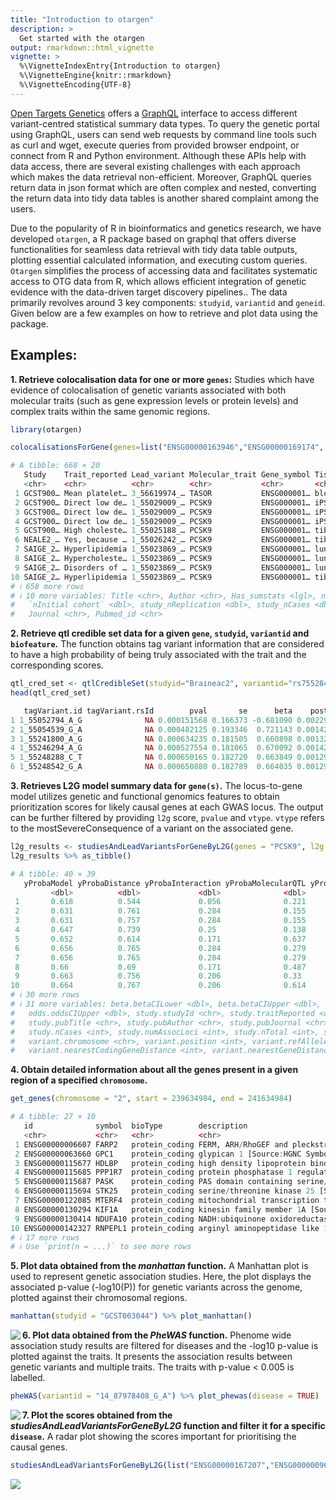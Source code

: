 ```yaml
---
title: "Introduction to otargen"
description: >
  Get started with the otargen
output: rmarkdown::html_vignette
vignette: >
  %\VignetteIndexEntry{Introduction to otargen}
  %\VignetteEngine{knitr::rmarkdown}
  %\VignetteEncoding{UTF-8}
---
```


[Open Targets Genetics](https://genetics.opentargets.org/) offers a [GraphQL](https://graphql.org/) interface to access different variant-centred statistical summary data types. To query the genetic portal using GraphQL, users can send web requests by command line tools such as curl and wget, execute queries from provided browser endpoint, or connect from R and Python environment. Although these APIs help with data access, there are several existing challenges with each approach which makes the data retrieval non-efficient. Moreover, GraphQL queries return data in json format which are often complex and nested, converting the return data into tidy data tables is another shared complaint among the users. 

Due to the popularity of R in bioinformatics and genetics research, we have developed `otargen`, a R package based on graphql that offers diverse functionalities for seamless data retrieval with tidy data table outputs, plotting essential calculated information, and executing custom queries. `Otargen` simplifies the process of accessing data and facilitates systematic access to OTG data from R, which allows efficient integration of genetic evidence with the data-driven target discovery pipelines.. The data primarily revolves around 3 key components: `studyid`, `variantid` and `geneid`. Given below are a few examples on how to retrieve and plot data using the package.

## Examples:



**1. Retrieve colocalisation data for one or more `genes`:** Studies which have evidence of colocalisation of genetic variants associated with both molecular traits (such as gene expression levels or protein levels) and complex traits within the same genomic regions.

``` r
library(otargen)

colocalisationsForGene(genes=list("ENSG00000163946","ENSG00000169174", "ENSG00000143001"))

# A tibble: 668 × 20
   Study    Trait_reported Lead_variant Molecular_trait Gene_symbol Tissue Source    H3    H4   `log2(H4/H3)`
   <chr>    <chr>          <chr>        <chr>           <chr>       <chr>  <chr>  <dbl> <dbl>         <dbl>
 1 GCST900… Mean platelet… 3_56619974_… TASOR           ENSG000001… blood  Lepik…     0     1         17.3 
 2 GCST900… Direct low de… 1_55029009_… PCSK9           ENSG000001… iPSC   PhLiPS     0     1         11.4 
 3 GCST900… Direct low de… 1_55029009_… PCSK9           ENSG000001… iPSC   iPSCO…     0     1         11.3 
 4 GCST900… Direct low de… 1_55029009_… PCSK9           ENSG000001… iPSC   HipSci     0     1         11.3 
 5 GCST900… High choleste… 1_55025188_… PCSK9           ENSG000001… tibia… GTEx-…     0     1         10.7 
 6 NEALE2_… Yes, because … 1_55026242_… PCSK9           ENSG000001… tibia… GTEx-…     0     1         10.4 
 7 SAIGE_2… Hyperlipidemia 1_55023869_… PCSK9           ENSG000001… lung   GTEx-…     0     1          9.82
 8 SAIGE_2… Hypercholeste… 1_55023869_… PCSK9           ENSG000001… lung   GTEx-…     0     1          9.79
 9 SAIGE_2… Disorders of … 1_55023869_… PCSK9           ENSG000001… lung   GTEx-…     0     1          9.77
10 SAIGE_2… Hyperlipidemia 1_55023869_… PCSK9           ENSG000001… tibia… GTEx-…     0     1          9.77
# ℹ 658 more rows
# ℹ 10 more variables: Title <chr>, Author <chr>, Has_sumstats <lgl>, numAssocLoci <dbl>,
#   `nInitial cohort` <dbl>, study_nReplication <dbl>, study_nCases <dbl>, Publication_date <chr>,
#   Journal <chr>, Pubmed_id <chr>
```



**2. Retrieve qtl credible set data for a given `gene`, `studyid`, `variantid` and `biofeature`.**
The function obtains tag variant information that are considered to have a high probability of being 
truly associated with the trait and the corresponding scores.

``` r
qtl_cred_set <- qtlCredibleSet(studyid="Braineac2", variantid="rs7552841", gene="PCSK9", biofeature="SUBSTANTIA_NIGRA")
head(qtl_cred_set)

   tagVariant.id tagVariant.rsId        pval       se      beta    postProb MultisignalMethod   logABF is95 is99
1 1_55052794_A_G              NA 0.000151568 0.166373 -0.681090 0.002299181       conditional 2.726953 TRUE TRUE
2 1_55054539_G_A              NA 0.000482125 0.193346  0.721143 0.001422319       conditional 2.246689 TRUE TRUE
3 1_55241800_A_G              NA 0.000634235 0.181505  0.660898 0.001326061       conditional 2.176614 TRUE TRUE
4 1_55246294_A_G              NA 0.000527554 0.181065  0.670092 0.001424974       conditional 2.248554 TRUE TRUE
5 1_55248288_C_T              NA 0.000650165 0.182720  0.663849 0.001293980       conditional 2.152124 TRUE TRUE
6 1_55248542_G_A              NA 0.000650880 0.182789  0.664035 0.001293430       conditional 2.151698 TRUE TRUE
```



**3. Retrieves L2G model summary data for `gene(s)`.** The locus-to-gene model utilizes genetic and functional genomics features to obtain prioritization scores for likely causal genes at each GWAS locus. The output can be further filtered by providing `l2g` score, `pvalue` and `vtype`. `vtype` refers to the mostSevereConsequence of a variant on the associated gene.

``` r
l2g_results <- studiesAndLeadVariantsForGeneByL2G(genes = "PCSK9", l2g = 0.6, pvalue = 1e-8, vtype = c("intergenic_variant", "intron_variant"))
l2g_results %>% as_tibble()

# A tibble: 40 × 39
   yProbaModel yProbaDistance yProbaInteraction yProbaMolecularQTL yProbaPathogenicity     pval beta.direction beta.betaCI
         <dbl>          <dbl>             <dbl>              <dbl>               <dbl>    <dbl> <chr>                <dbl>
 1       0.618          0.544             0.056              0.221               0.615 4.79e-12 +                   0.394 
 2       0.631          0.761             0.284              0.155               0.058 5.23e-20 -                  -0.0687
 3       0.631          0.757             0.284              0.155               0.058 3.54e-20 -                  -0.0668
 4       0.647          0.739             0.25               0.138               0.182 3   e-47 -                  -0.0544
 5       0.652          0.614             0.171              0.637               0.344 3.60e-14 +                   0.0156
 6       0.656          0.765             0.284              0.279               0.058 1.13e-41 -                  -0.069 
 7       0.656          0.765             0.284              0.279               0.058 2.38e-53 -                  -0.0831
 8       0.66           0.69              0.171              0.487               0.047 1   e- 8 -                  NA     
 9       0.663          0.756             0.206              0.33                0.056 1   e-10 -                  -0.03  
10       0.664          0.767             0.206              0.614               0.057 1.90e-88 -                  -0.0487
# ℹ 30 more rows
# ℹ 31 more variables: beta.betaCILower <dbl>, beta.betaCIUpper <dbl>, odds.oddsCI <dbl>, odds.oddsCILower <dbl>,
#   odds.oddsCIUpper <dbl>, study.studyId <chr>, study.traitReported <chr>, study.traitCategory <chr>, study.pubDate <chr>,
#   study.pubTitle <chr>, study.pubAuthor <chr>, study.pubJournal <chr>, study.pmid <chr>, study.hasSumstats <lgl>,
#   study.nCases <int>, study.numAssocLoci <int>, study.nTotal <int>, study.traitEfos <chr>, variant.id <chr>, variant.rsId <chr>,
#   variant.chromosome <chr>, variant.position <int>, variant.refAllele <chr>, variant.altAllele <chr>,
#   variant.nearestCodingGeneDistance <int>, variant.nearestGeneDistance <int>, variant.mostSevereConsequence <chr>, …
```



**4. Obtain detailed information about all the genes present in a given region of a specified `chromosome`.**

``` r
get_genes(chromosome = "2", start = 239634984, end = 241634984)

# A tibble: 27 × 10
   id              symbol  bioType        description                                   chromosome    tss  start    end fwdStrand exons
   <chr>           <chr>   <chr>          <chr>                                         <chr>       <int>  <int>  <int> <lgl>     <lis>
 1 ENSG00000006607 FARP2   protein_coding FERM, ARH/RhoGEF and pleckstrin domain prote… 2          2.41e8 2.41e8 2.41e8 TRUE      <int>
 2 ENSG00000063660 GPC1    protein_coding glypican 1 [Source:HGNC Symbol;Acc:HGNC:4449] 2          2.40e8 2.40e8 2.40e8 TRUE      <int>
 3 ENSG00000115677 HDLBP   protein_coding high density lipoprotein binding protein [So… 2          2.41e8 2.41e8 2.41e8 FALSE     <int>
 4 ENSG00000115685 PPP1R7  protein_coding protein phosphatase 1 regulatory subunit 7 [… 2          2.41e8 2.41e8 2.41e8 TRUE      <int>
 5 ENSG00000115687 PASK    protein_coding PAS domain containing serine/threonine kinas… 2          2.41e8 2.41e8 2.41e8 FALSE     <int>
 6 ENSG00000115694 STK25   protein_coding serine/threonine kinase 25 [Source:HGNC Symb… 2          2.42e8 2.41e8 2.42e8 FALSE     <int>
 7 ENSG00000122085 MTERF4  protein_coding mitochondrial transcription termination fact… 2          2.41e8 2.41e8 2.41e8 FALSE     <int>
 8 ENSG00000130294 KIF1A   protein_coding kinesin family member 1A [Source:HGNC Symbol… 2          2.41e8 2.41e8 2.41e8 FALSE     <int>
 9 ENSG00000130414 NDUFA10 protein_coding NADH:ubiquinone oxidoreductase subunit A10 [… 2          2.40e8 2.40e8 2.40e8 FALSE     <int>
10 ENSG00000142327 RNPEPL1 protein_coding arginyl aminopeptidase like 1 [Source:HGNC S… 2          2.41e8 2.41e8 2.41e8 TRUE      <int>
# ℹ 17 more rows
# ℹ Use `print(n = ...)` to see more rows
```



**5. Plot data obtained from the *manhattan* function.** 
A Manhattan plot is used to represent genetic association studies. Here, the plot displays the associated p-value (-log10(P)) for genetic variants across the genome, plotted against their chromosomal regions.

``` r
manhattan(studyid = "GCST003044") %>% plot_manhattan()
```

<img src="plot_manhattan.png" align="left"/>



**6. Plot data obtained from the *PheWAS* function.** Phenome wide association study results are filtered for diseases and the -log10 p-value is plotted against the traits. It presents the association results between genetic variants and multiple traits. The traits with p-value \< 0.005 is labelled.

``` r
pheWAS(variantid = "14_87978408_G_A") %>% plot_phewas(disease = TRUE)
```

<img src="plot_phewas.png" align="left"/>



**7. Plot the scores obtained from the *studiesAndLeadVariantsForGeneByL2G* function and filter it for a specific `disease`.** A radar plot showing the scores important for prioritising the causal genes.

``` r
studiesAndLeadVariantsForGeneByL2G(list("ENSG00000167207","ENSG00000096968","ENSG00000138821", "ENSG00000125255")) %>% plot_l2g(disease = "EFO_0003767")
```

<img src="plot_l2g.png" align="left"/>
